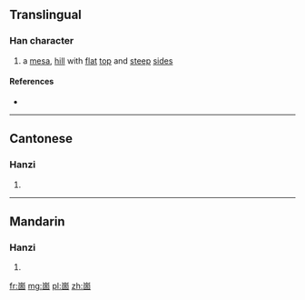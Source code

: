 ==Translingual==

===Han character===
{{Han char|rn=46|rad=山|as=08|sn=11|four=2260<sub>7</sub>|canj=山田十口 (UWJR), X山田十口 (XUWJR)|ids=⿱[[山]][[固]]}}

# a [[mesa]], [[hill]] with [[flat]] [[top]] and [[steep]] [[side]]s

====References====
* {{Han ref|kx=0315.151|hdz=10779.180|uh=5D2E|ud=23854|bh=D544|bd=54596}}

----

==Cantonese==

===Hanzi===
{{yue-hanzi|jyut=[[gu3]]|y=gu3}}

# {{defn|lang=yue|sort=山08}}

----

==Mandarin==

===Hanzi===
{{cmn-hanzi|pin=[[gù]] ([[gu4]])|wg=ku<sup>4</sup>}}

# {{defn|lang=cmn|sort=山08}}

[[fr:崮]]
[[mg:崮]]
[[pl:崮]]
[[zh:崮]]
